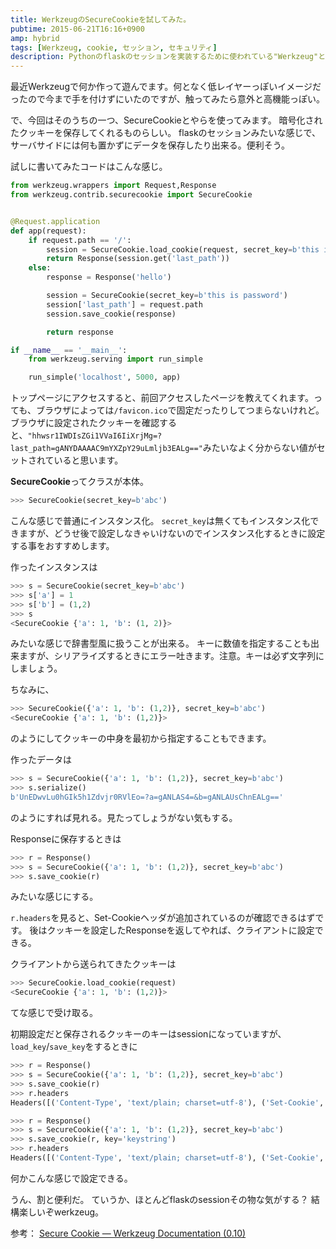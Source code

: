 ```yaml
---
title: WerkzeugのSecureCookieを試してみた。
pubtime: 2015-06-21T16:16+0900
amp: hybrid
tags: [Werkzeug, cookie, セッション, セキュリティ]
description: Pythonのflaskのセッションを実装するために使われている"Werkzeug"というライブラリの"SecureCookie"という機能を直接触ってみました。Werkzeug、結構高機能で楽しいです。
---
```


最近Werkzeugで何か作って遊んでます。何となく低レイヤーっぽいイメージだったので今まで手を付けずにいたのですが、触ってみたら意外と高機能っぽい。

で、今回はそのうちの一つ、SecureCookieとやらを使ってみます。
暗号化されたクッキーを保存してくれるものらしい。
flaskのセッションみたいな感じで、サーバサイドには何も置かずにデータを保存したり出来る。便利そう。

試しに書いてみたコードはこんな感じ。
``` python
from werkzeug.wrappers import Request,Response
from werkzeug.contrib.securecookie import SecureCookie


@Request.application
def app(request):
    if request.path == '/':
        session = SecureCookie.load_cookie(request, secret_key=b'this is password')
        return Response(session.get('last_path'))
    else:
        response = Response('hello')

        session = SecureCookie(secret_key=b'this is password')
        session['last_path'] = request.path
        session.save_cookie(response)

        return response

if __name__ == '__main__':
    from werkzeug.serving import run_simple

    run_simple('localhost', 5000, app)
```
トップページにアクセスすると、前回アクセスしたページを教えてくれます。っても、ブラウザによっては`/favicon.ico`で固定だったりしてつまらないけれど。
ブラウザに設定されたクッキーを確認すると、`"hhwsr1IWDIsZGi1VVaI6IiXrjMg=?last_path=gANYDAAAAC9mYXZpY29uLmljb3EALg=="`みたいなよく分からない値がセットされていると思います。

**SecureCookie**ってクラスが本体。
``` python
>>> SecureCookie(secret_key=b'abc')
```
こんな感じで普通にインスタンス化。
`secret_key`は無くてもインスタンス化できますが、どうせ後で設定しなきゃいけないのでインスタンス化するときに設定する事をおすすめします。

作ったインスタンスは
``` python
>>> s = SecureCookie(secret_key=b'abc')
>>> s['a'] = 1
>>> s['b'] = (1,2)
>>> s
<SecureCookie {'a': 1, 'b': (1, 2)}>
```
みたいな感じで辞書型風に扱うことが出来る。
キーに数値を指定することも出来ますが、シリアライズするときにエラー吐きます。注意。キーは必ず文字列にしましょう。

ちなみに、
``` python
>>> SecureCookie({'a': 1, 'b': (1,2)}, secret_key=b'abc')
<SecureCookie {'a': 1, 'b': (1,2)}>
```
のようにしてクッキーの中身を最初から指定することもできます。

作ったデータは
``` python
>>> s = SecureCookie({'a': 1, 'b': (1,2)}, secret_key=b'abc')
>>> s.serialize()
b'UnEDwvLu0hGIk5h1Zdvjr0RVlEo=?a=gANLAS4=&b=gANLAUsChnEALg=='
```
のようにすれば見れる。見たってしょうがない気もする。

Responseに保存するときは
``` python
>>> r = Response()
>>> s = SecureCookie({'a': 1, 'b': (1,2)}, secret_key=b'abc')
>>> s.save_cookie(r)
```
みたいな感じにする。

`r.headers`を見ると、Set-Cookieヘッダが追加されているのが確認できるはずです。
後はクッキーを設定したResponseを返してやれば、クライアントに設定できる。

クライアントから送られてきたクッキーは
``` python
>>> SecureCookie.load_cookie(request)
<SecureCookie {'a': 1, 'b': (1,2)}>
```
てな感じで受け取る。

初期設定だと保存されるクッキーのキーはsessionになっていますが、`load_key`/`save_key`をするときに
``` python
>>> r = Response()
>>> s = SecureCookie({'a': 1, 'b': (1,2)}, secret_key=b'abc')
>>> s.save_cookie(r)
>>> r.headers
Headers([('Content-Type', 'text/plain; charset=utf-8'), ('Set-Cookie', 'session="UnEDwvLu0hGIk5h1Zdvjr0RVlEo=?a=gANLAS4=&b=gANLAUsChnEALg=="; Path=/')])

>>> r = Response()
>>> s = SecureCookie({'a': 1, 'b': (1,2)}, secret_key=b'abc')
>>> s.save_cookie(r, key='keystring')
>>> r.headers
Headers([('Content-Type', 'text/plain; charset=utf-8'), ('Set-Cookie', 'keystring="UnEDwvLu0hGIk5h1Zdvjr0RVlEo=?a=gANLAS4=&b=gANLAUsChnEALg=="; Path=/')])
```
何かこんな感じで設定できる。

うん、割と便利だ。
ていうか、ほとんどflaskのsessionその物な気がする？
結構楽しいぞwerkzeug。

参考： [Secure Cookie &mdash; Werkzeug Documentation (0.10)](http://werkzeug.pocoo.org/docs/0.10/contrib/securecookie/)
